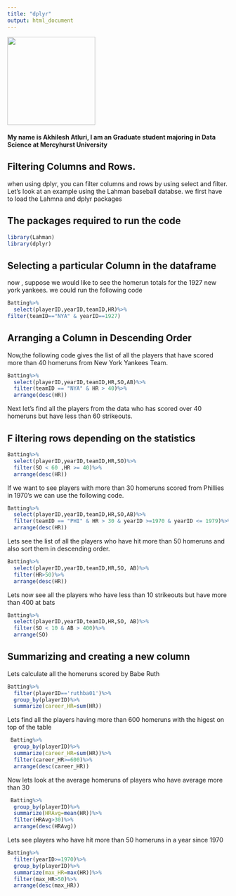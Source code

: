```yaml
---
title: "dplyr"
output: html_document
---
```

<img src="image.jpg" width="200px" />


#### My name is Akhilesh Atluri, I am an Graduate student majoring in Data Science at Mercyhurst University
## Filtering Columns and Rows.

when using dplyr, you can filter columns and rows by using select and filter. Let's look at an example using the Lahman baseball databse. we first have to load the Lahmna and dplyr packages

## The packages required to run the code

```r
library(Lahman)
library(dplyr)
```

## Selecting a particular Column in the dataframe
now , suppose we would like to see the homerun totals for the 1927 new york yankees. we could run the following code

```r

Batting%>%
  select(playerID,yearID,teamID,HR)%>%
filter(teamID=="NYA" & yearID==1927)

```

## Arranging a Column in Descending Order

Now,the following code gives the list of all the players that have scored more than 40 homeruns from New York Yankees Team.

```r
Batting%>%
  select(playerID,yearID,teamID,HR,SO,AB)%>%
  filter(teamID == "NYA" & HR > 40)%>%
  arrange(desc(HR))
```

Next let's find all the players from the data who has scored over 40 homeruns but have less than 60 strikeouts.

## F iltering rows depending on the statistics

```r
Batting%>%
  select(playerID,yearID,teamID,HR,SO)%>%
  filter(SO < 60 ,HR >= 40)%>%
  arrange(desc(HR))
```

If we want to see players with more than 30 homeruns scored from Phillies in 1970's we can use the following code.

```r
Batting%>%
  select(playerID,yearID,teamID,HR,SO,AB)%>%
  filter(teamID == "PHI" & HR > 30 & yearID >=1970 & yearID <= 1979)%>%
  arrange(desc(HR))
```

Lets see the list of all the players who have hit more than 50 homeruns and also sort them in descending order.

```r
Batting%>%
  select(playerID,yearID,teamID,HR,SO, AB)%>%
  filter(HR>50)%>%
  arrange(desc(HR))
```


Lets now see all the players who have less than 10 strikeouts but have more than  400 at bats

```r
Batting%>%
  select(playerID,yearID,teamID,HR,SO, AB)%>%
  filter(SO < 10 & AB > 400)%>%
  arrange(SO)
```

## Summarizing and creating a new column

Lets calculate all the homeruns scored by Babe Ruth 

```r
Batting%>%
  filter(playerID=='ruthba01')%>%
  group_by(playerID)%>%
  summarize(career_HR=sum(HR))
```
Lets find all the players having more than 600 homeruns with the higest on top of the table
```r
 Batting%>%
  group_by(playerID)%>%
  summarize(career_HR=sum(HR))%>%
  filter(career_HR>=600)%>%
  arrange(desc(career_HR))
```

Now lets look at the average homeruns of players who have average more than 30

```r
 Batting%>%
  group_by(playerID)%>%
  summarize(HRAvg=mean(HR))%>%
  filter(HRAvg>30)%>%
  arrange(desc(HRAvg))
```
Lets see players who have hit more than 50 homeruns in a year since 1970

```r
Batting%>%
  filter(yearID>=1970)%>%
  group_by(playerID)%>%
  summarize(max_HR=max(HR))%>%
  filter(max_HR>50)%>%
  arrange(desc(max_HR))
  
```

